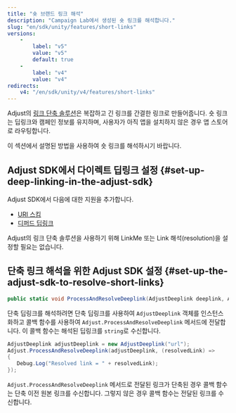 ```yaml
---
title: "숏 브랜드 링크 해석"
description: "Campaign Lab에서 생성된 숏 링크를 해석합니다."
slug: "en/sdk/unity/features/short-links"
versions: 
    - 
        label: "v5"
        value: "v5"
        default: true
    - 
        label: "v4"
        value: "v4"
redirects: 
    v4: "/en/sdk/unity/v4/features/short-links"
---
```

Adjust의 [링크 단축 솔루션](https://help.adjust.com/en/article/short-branded-links)은 복잡하고 긴 링크를 간결한 링크로 만들어줍니다. 숏 링크는 딥링크와 캠페인 정보를 유지하며, 사용자가 아직 앱을 설치하지 않은 경우 앱 스토어로 라우팅합니다.

이 섹션에서 설명된 방법을 사용하여 숏 링크를 해석하시기 바랍니다.

Adjust SDK에서 다이렉트 딥링크 설정 \{\#set\-up\-deep\-linking\-in\-the\-adjust\-sdk\}
-------------------------------------------------------------------------------------

Adjust SDK에서 다음에 대한 지원을 추가합니다.

* [URI 스킴](/en/sdk/unity/features/deep-links)
* [디퍼드 딥링크](/en/sdk/unity/features/deep-links#deferred-deep-linking)

<callout type="note"> 

Adjust의 링크 단축 솔루션을 사용하기 위해 LinkMe 또는 Link 해석\(resolution\)을 설정할 필요는 없습니다.
</Callout> 

단축 링크 해석을 위한 Adjust SDK 설정 \{\#set\-up\-the\-adjust\-sdk\-to\-resolve\-short\-links\}
------------------------------------------------------------------------------------------------

<codeblock title="메서드 서명"> 

```cs
public static void ProcessAndResolveDeeplink(AdjustDeeplink deeplink, Action<string id="sl-md0000000"> callback);
```

</CodeBlock> 

단축 딥링크를 해석하려면 단축 딥링크를 사용하여 `AdjustDeeplink` 객체를 인스턴스화하고 콜백 함수를 사용하여 `Adjust.ProcessAndResolveDeeplink` 메서드에 전달합니다. 이 콜백 함수는 해석된 딥링크를 `string`로 수신합니다.

```cs
AdjustDeeplink adjustDeeplink = new AdjustDeeplink("url");
Adjust.ProcessAndResolveDeeplink(adjustDeeplink, (resolvedLink) =>
{
   Debug.Log("Resolved link = " + resolvedLink);
});
```

`Adjust.ProcessAndResolveDeeplink` 메서드로 전달된 링크가 단축된 경우 콜백 함수는 단축 이전 원본 링크를 수신합니다. 그렇지 않은 경우 콜백 함수는 전달된 링크를 수신합니다.

